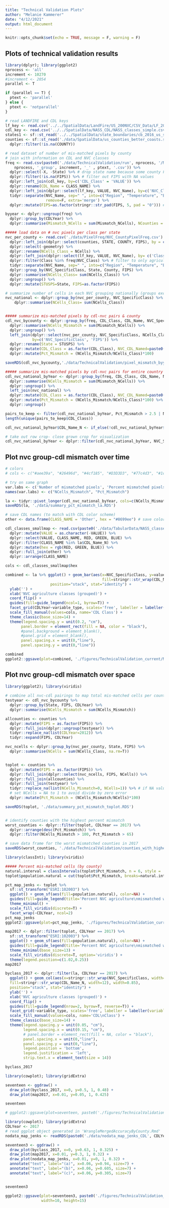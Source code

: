 ```yaml
---
title: "Technical Validation Plots"
author: "Melanie Kammerer"
date: "4/12/2021"
output: html_document
---
```


```r
knitr::opts_chunk$set(echo = TRUE, message = F, warning = F)
```

## Plots of technical validation results

```r
library(dplyr); library(ggplot2)
nprocess <- 'all'
increment <- 10270
#increment <- 2054
parallel <- T

if (parallel == T) {
  ptext <- 'parallel'
} else {
  ptext <- 'notparallel'
}

# read LANDFIRE and CDL keys
lf_key <- read.csv('../../SpatialData/LandFire/US_200NVC/CSV_Data/LF_200NVC_05142020.csv')
cdl_key <- read.csv('../../SpatialData/NASS_CDL/NASS_classes_simple.csv')
states1 <- sf::st_read('../../SpatialData/state_boundaries/cb_2016_us_state_500k.shp') 
counties <- sf::st_read('./data/SpatialData/us_counties_better_coasts.shp') %>%
  dplyr::filter(!is.na(COUNTY))

# read dataset of number of mis-matched pixels by county
# join with information on CDL and NVC classes
freq <- read.csv(paste0('./data/TechnicalValidation/run', nprocess, '/Mismatched_Cells_byCounty_run', 
    nprocess, '_group', increment, '_' , ptext, '.csv')) %>%
  dplyr::select(-X, -State) %>% # drop state name because some county FIPS codes and State names do not match (tile from close to state boundary)
  dplyr::filter(!is.na(FIPS)) %>% # filter out FIPS with NA values
  dplyr::left_join(cdl_key, by=c('CDL_Class' = 'VALUE')) %>%
  dplyr::rename(CDL_Name = CLASS_NAME) %>%
  dplyr::left_join(dplyr::select(lf_key, VALUE, NVC_Name), by=c('NVC_Class' = 'VALUE')) %>%
  tidyr::separate(NVC_Name, sep=" ", into=c("Region", "Temperature", "Biome", "NVC_SpecificClass"), 
                  remove=F, extra='merge') %>%
  dplyr::mutate(FIPS=as.factor(stringr::str_pad(FIPS, 5, pad = "0"))) # convert FIPS to factor and add leading zeros to match county shp

byyear <- dplyr::ungroup(freq) %>%
  dplyr::group_by(CDLYear) %>%
  dplyr::summarise(Mismatch_NCells = sum(Mismatch_NCells), NCounties = length(unique(FIPS)))

##### load data on # nvc pixels per class per state
nvc_per_county <- read.csv('./data/PixelFreq/NVC_CountyPixelFreq.csv') %>%
  dplyr::left_join(dplyr::select(counties, STATE, COUNTY, FIPS), by = c('State'='STATE', 'County'='COUNTY')) %>%
  dplyr::select(-geometry) %>%
  dplyr::rename(NCells_Class = NCells) %>%
  dplyr::left_join(dplyr::select(lf_key, VALUE, NVC_Name), by= c('Class'= 'VALUE')) %>% # add landfire class names
  dplyr::filter(Class %in% freq$NVC_Class) %>% # filter to only agriculture classes
  tidyr::separate(NVC_Name, sep=" ", into=c("Region", "Temperature", "Biome", "NVC_SpecificClass"), remove=F, extra='merge') %>% # create grouped NVC name (removes east/west and warm/cool designations)
  dplyr::group_by(NVC_SpecificClass, State, County, FIPS) %>%
  dplyr::summarise(NCells_Class= sum(NCells_Class)) %>%
  dplyr::ungroup() %>%
  dplyr::mutate(STUSPS=State, FIPS=as.factor(FIPS))

# summarize number of cells in each NVC grouping nationally (groups exclude region and temperature)
nvc_national <- dplyr::group_by(nvc_per_county, NVC_SpecificClass) %>%
    dplyr::summarise(NCells_Class= sum(NCells_Class))


##### summarize mis-matched pixels by cdl-nvc pairs & county
cdl_nvc_bycounty <- dplyr::group_by(freq, CDL_Class, CDL_Name, NVC_SpecificClass, CDLYear, FIPS) %>%
  dplyr::summarise(NCells_Mismatch = sum(Mismatch_NCells)) %>%
  dplyr::ungroup() %>%
  left_join(dplyr::select(nvc_per_county, NVC_SpecificClass, NCells_Class, STUSPS, FIPS),
            by=c('NVC_SpecificClass', 'FIPS')) %>%
  dplyr::rename(State = STUSPS) %>%
  dplyr::mutate(CDL_Class = as.factor(CDL_Class), NVC_CDL_Named=paste0(NVC_SpecificClass, "_", CDL_Name)) %>%
  dplyr::mutate(Pct_Mismatch = (NCells_Mismatch/NCells_Class)*100)

saveRDS(cdl_nvc_bycounty,'./data/TechnicalValidation/pixel_mismatch_byyear_bycounty.RDS')

##### summarize mis-matched pixels by cdl-nvc pairs for entire country
cdl_nvc_national_byYear <- dplyr::group_by(freq, CDL_Class, CDL_Name, NVC_SpecificClass, CDLYear) %>%
  dplyr::summarise(NCells_Mismatch = sum(Mismatch_NCells)) %>%
  dplyr::ungroup() %>%
  left_join(nvc_national) %>%
  dplyr::mutate(CDL_Class = as.factor(CDL_Class), NVC_CDL_Named=paste0(NVC_SpecificClass, "_", CDL_Name)) %>%
  dplyr::mutate(Pct_Mismatch = (NCells_Mismatch/NCells_Class)*100) %>%
  dplyr::ungroup()

pairs_to_keep <- filter(cdl_nvc_national_byYear, Pct_Mismatch > 2.5 | NCells_Mismatch > 3000000)
length(unique(pairs_to_keep$CDL_Class))

cdl_nvc_national_byYear$CDL_Name_N <- if_else(!cdl_nvc_national_byYear$CDL_Class %in% pairs_to_keep$CDL_Class, 'Other', cdl_nvc_national_byYear$CDL_Name)

# take out row crop- close grown crop for visualization
cdl_nvc_national_byYear <- dplyr::filter(cdl_nvc_national_byYear, NVC_SpecificClass != "Row Crop - Close Grown Crop")

```

## Plot nvc group-cdl mismatch over time
```r
# colors
# cols <- c("#aee39a", "#26496d", "#4cf185", "#D3D3D3", "#77c4d3", "#1c5e39", "#bce333", "#572b9e", "#8699ee", "#9f0b64", "#f597fa", "#6c3357", "#6e9d50")

# try on same graph
var.labs <- c('Number of mismatched pixels', 'Percent mismatched pixels')
names(var.labs) <- c("NCells_Mismatch", "Pct_Mismatch")

la <- tidyr::pivot_longer(cdl_nvc_national_byYear, cols=c(NCells_Mismatch, Pct_Mismatch), names_to='variable_type')
saveRDS(la, './data/summary_pct_mismatch_la.RDS')

# save CDL names (to match with CDL color scheme)
other <- data.frame(CLASS_NAME = 'Other', hex = "#8699ee") # save color code for 'Other' class

cdl_classes_smallmap <- read.csv(paste0('./data/TabularData/NASS_classes_pasture_is_arable.csv')) %>% 
  dplyr::mutate(VALUE = as.character(-VALUE)) %>%
  dplyr::select(VALUE, CLASS_NAME, RED, GREEN, BLUE) %>%
  dplyr::filter(CLASS_NAME %in% la$CDL_Name_N) %>%
  dplyr::mutate(hex = rgb(RED, GREEN, BLUE)) %>%
  dplyr::full_join(other) %>%
  dplyr::arrange(CLASS_NAME)

cols <- cdl_classes_smallmap$hex

combined <- la %>% ggplot() + geom_bar(aes(x=NVC_SpecificClass, y=value, 
                                           fill=stringr::str_wrap(CDL_Name_N, width=12)), 
                    position="stack", stat="identity") +
  ylab('') +
  xlab('NVC agriculture classes (grouped)') +
  coord_flip() +
  guides(fill=guide_legend(ncol=1, byrow=T)) +
  facet_grid(CDLYear~variable_type, scales='free', labeller = labeller(variable_type=var.labs)) +
  scale_fill_manual(values=cols, name='CDL Class') +
  theme_classic(base_size=14) +
  theme(legend.spacing.y = unit(0.2, "cm"),
       panel.border = element_rect(fill = NA, color = "black"),
       #panel.background = element_blank(), 
       #panel.grid = element_blank(), 
       panel.spacing.x = unit(0,"line"),
       panel.spacing.y = unit(0,"line"))

combined
ggplot2::ggsave(plot=combined, './figures/TechnicalValidation_current/MismatchedPixels_2012_to_2021.pdf', width=12, height=14)
```

## Plot nvc group-cdl mismatch over space
```r
library(ggplot2); library(viridis)
  
# combine all nvc-cdl pairings to map total mis-matched cells per county
testyear <- cdl_nvc_bycounty %>%
  dplyr::group_by(State, FIPS, CDLYear) %>%
  dplyr::summarise(NCells_Mismatch = sum(NCells_Mismatch))

allcounties <- counties %>%
  dplyr::mutate(FIPS = as.factor(FIPS)) %>%
  dplyr::full_join(dplyr::ungroup(testyear)) %>%
  tidyr::replace_na(list(CDLYear=2012)) %>%
  tidyr::expand(FIPS, CDLYear)

nvc_ncells <- dplyr::group_by(nvc_per_county, State, FIPS) %>%
  dplyr::summarise(NCells = sum(NCells_Class, na.rm=T))


toplot <- counties %>%
  dplyr::mutate(FIPS = as.factor(FIPS)) %>%
  dplyr::full_join(dplyr::select(nvc_ncells, FIPS, NCells)) %>%
  dplyr::full_join(allcounties) %>%
  dplyr::full_join(testyear) %>%
  tidyr::replace_na(list(NCells_Mismatch=0, NCells=1)) %>% # if NA value for NCells_Mismatch, assume no mismatched pixels for that year-county combo
  # set NCells = NA to 1 to avoid divide by zero error
  dplyr::mutate(Pct_Mismatch = (NCells_Mismatch/NCells)*100)

saveRDS(toplot, './data/summary_pct_mismatch_toplot.RDS')


# identify counties with the highest percent mismatch
worst_counties <- dplyr::filter(toplot, CDLYear == 2017) %>%
  dplyr::arrange(desc(Pct_Mismatch)) %>%
  dplyr::filter(NCells_Mismatch > 100, Pct_Mismatch > 65)

# save data frame for the worst mismatched counties in 2017
saveRDS(worst_counties, './data/TechnicalValidation/counties_with_highest_mismatch_2017.rds')

library(classInt); library(viridis)

##### Percent mis-matched cells (by county)
natural.interval = classIntervals(toplot$Pct_Mismatch, n = 6, style = 'jenks')$brks
toplot$population.natural = cut(toplot$Pct_Mismatch, breaks=natural.interval, include.lowest = TRUE)

pct_map_jenks <- toplot %>%
  sf::st_transform("ESRI:102003") %>%
  ggplot() + geom_sf(aes(fill=population.natural), color=NA) +  
  guides(fill=guide_legend(title='Percent NVC agriculture\nmismatched with CDL')) +
  theme_minimal() + 
  scale_fill_viridis(discrete=T) +
  facet_wrap(~CDLYear, ncol=2)
pct_map_jenks
ggplot2::ggsave(plot=pct_map_jenks, './figures/TechnicalValidation_current/MismatchedPixelsMap_ByCounty_2012_to_2021.pdf', width=10, height=12)

```

```r
map2017 <- dplyr::filter(toplot, CDLYear == 2017) %>%
  sf::st_transform("ESRI:102003") %>%
  ggplot() + geom_sf(aes(fill=population.natural), color=NA) +  
  guides(fill=guide_legend(title='Percent NVC agriculture\nmismatched with CDL')) +
  theme_minimal(base_size=13) + 
  scale_fill_viridis(discrete=T, option='viridis') +
  theme(legend.position=c(1.02,0.25))
map2017 

byclass_2017 <- dplyr::filter(la, CDLYear == 2017) %>% 
  ggplot() + geom_col(aes(x=stringr::str_wrap(NVC_SpecificClass, width=12), y=value, 
  fill=stringr::str_wrap(CDL_Name_N, width=12), width=0.85), 
  position="stack", stat="identity") +
  ylab('') +
  xlab('NVC agriculture classes (grouped)') +
  coord_flip() +
  guides(fill=guide_legend(nrow=2, byrow=T, reverse=T)) +
  facet_grid(~variable_type, scales='free', labeller = labeller(variable_type=var.labs)) +
  scale_fill_manual(values=cols, name='CDL\nClass') +
  theme_classic(base_size=14) +
  theme(legend.spacing.y = unit(0.05, "cm"),
        legend.spacing.x = unit(0.15, "cm"),
        # panel.border = element_rect(fill = NA, color = "black"),
        panel.spacing.x = unit(0,"line"),
        panel.spacing.y = unit(0,"line"),
        legend.position = 'bottom', 
        legend.justification = 'left',
        strip.text.x = element_text(size = 14))

byclass_2017 
```

```r
library(cowplot); library(gridExtra)

seventeen <- ggdraw() +
  draw_plot(byclass_2017, x=0, y=0.5, 1, 0.48) +
  draw_plot(map2017, x=0.01, y=0.05, 1, 0.425)

seventeen

# ggplot2::ggsave(plot=seventeen, paste0('./figures/TechnicalValidation_current/CombinedFigMap_MismatchedPixels_', CDLYear, 'Only.pdf'), width=10, height=11)

```

```r
library(cowplot); library(gridExtra)
CDLYear <- 2017
# read ggplot object generated in 'WrangleMergedAccuracyByCounty.Rmd'
nodata_map_jenks <- readRDS(paste0('./data/nodata_map_jenks_CDL', CDLYear, '.rds'))

seventeen3 <- ggdraw() +
  draw_plot(byclass_2017, x=0, y=0.63, 1, 0.325) +
  draw_plot(map2017, x=0.01, y=0.3, 1, 0.32) +
  draw_plot(nodata_map_jenks, x=0.01, y=0, 1, 0.32) +
  annotate("text", label="(a)", x=0.06, y=0.94, size=7) +
  annotate("text", label="(b)", x=0.06, y=0.605, size=7) +
  annotate("text", label="(c)", x=0.06, y=0.305, size=7)


seventeen3

ggplot2::ggsave(plot=seventeen3, paste0('./figures/TechnicalValidation_current/Fig2_CombinedFigMap3Panel_MismatchedPixels_', CDLYear, 'Only.pdf'),
                width=10, height=15)
```




